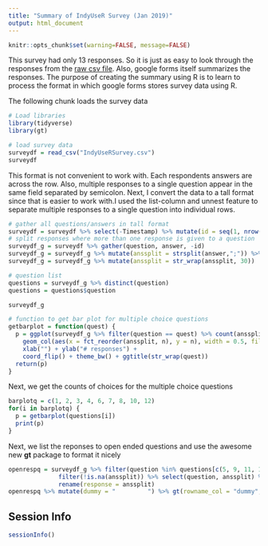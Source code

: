```yaml
---
title: "Summary of IndyUseR Survey (Jan 2019)"
output: html_document
---
```


```r
knitr::opts_chunk$set(warning=FALSE, message=FALSE)
```
This survey had only 13 responses. So it is just as easy to look through the responses from the [raw csv file](https://github.com/IndyUseR/Meetings/blob/master/2019_01_January/IndyUseRSurvey.csv). Also, google forms itself summarizes the responses. The purpose of creating the summary using R is to learn to process the format in which google forms stores survey data using R. 

The following chunk loads the survey data
```r
# Load libraries
library(tidyverse)
library(gt)

# load survey data
surveydf = read_csv("IndyUseRSurvey.csv")
surveydf
```
This format is not convenient to work with. Each respondents answers are across the row. Also, multiple responses to a single question appear in the same field separated by semicolon. Next, I convert the data to a tall format since that is easier to work with.I used the list-column and unnest feature to separate multiple responses to a single question into individual rows.
```r
# gather all questions/answers in tall format
surveydf = surveydf %>% select(-Timestamp) %>% mutate(id = seq(1, nrow(surveydf)))
# split responses where more than one response is given to a question
surveydf_g = surveydf %>% gather(question, answer, -id)
surveydf_g = surveydf_g %>% mutate(anssplit = strsplit(answer,";")) %>% unnest(anssplit)
surveydf_g = surveydf_g %>% mutate(anssplit = str_wrap(anssplit, 30))

# question list
questions = surveydf_g %>% distinct(question)
questions = questions$question

surveydf_g
```

```r
# function to get bar plot for multiple choice questions
getbarplot = function(quest) {
  p = ggplot(surveydf_g %>% filter(question == quest) %>% count(anssplit)) + 
    geom_col(aes(x = fct_reorder(anssplit, n), y = n), width = 0.5, fill = "lightblue") + 
    xlab("") + ylab("# responses") + 
    coord_flip() + theme_bw() + ggtitle(str_wrap(quest))
  return(p)
}
```

Next, we get the counts of choices for the multiple choice questions
```r
barplotq = c(1, 2, 3, 4, 6, 7, 8, 10, 12)
for(i in barplotq) {
  p = getbarplot(questions[i])
  print(p)
}
```

Next, we list the reponses to open ended questions and use the awesome new **gt** package to format it nicely
```r
openrespq = surveydf_g %>% filter(question %in% questions[c(5, 9, 11, 13, 14)]) %>% 
              filter(!is.na(anssplit)) %>% select(question, anssplit) %>% 
              rename(response = anssplit)
openrespq %>% mutate(dummy = "         ") %>% gt(rowname_col = "dummy", groupname_col = "question")
```

## Session Info

```r
sessionInfo()
```
